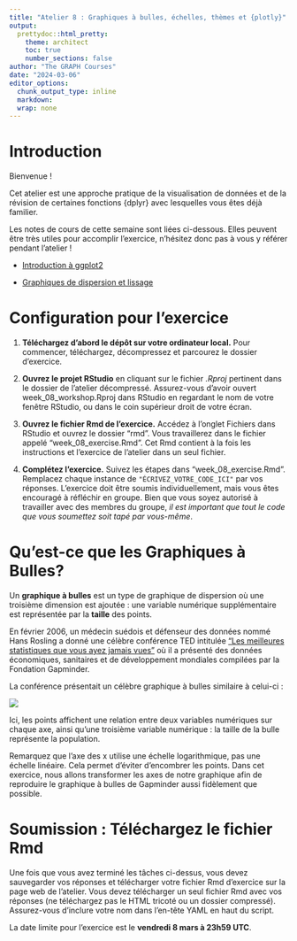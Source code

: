 ```yaml
---
title: "Atelier 8 : Graphiques à bulles, échelles, thèmes et {plotly}"
output:
  prettydoc::html_pretty:
    theme: architect
    toc: true
    number_sections: false
author: "The GRAPH Courses"
date: "2024-03-06"
editor_options: 
  chunk_output_type: inline
  markdown: 
  wrap: none
---
```


# Introduction

Bienvenue !

Cet atelier est une approche pratique de la visualisation de données et de la révision de certaines fonctions {dplyr} avec lesquelles vous êtes déjà familier.

Les notes de cours de cette semaine sont liées ci-dessous. Elles peuvent être très utiles pour accomplir l'exercice, n'hésitez donc pas à vous y référer pendant l'atelier !

- [Introduction à ggplot2](https://the-graph-courses.github.io/data_on_display_wp/lessons/fr_ls01_gg_intro.html)

- [Graphiques de dispersion et lissage](https://the-graph-courses.github.io/data_on_display_wp/lessons/fr_ls02_scatter.html)

# Configuration pour l'exercice

1. **Téléchargez d'abord le dépôt sur votre ordinateur local.** Pour commencer, téléchargez, décompressez et parcourez le dossier d'exercice.

2. **Ouvrez le projet RStudio** en cliquant sur le fichier *.Rproj* pertinent dans le dossier de l'atelier décompressé. Assurez-vous d'avoir ouvert week_08_workshop.Rproj dans RStudio en regardant le nom de votre fenêtre RStudio, ou dans le coin supérieur droit de votre écran.

3. **Ouvrez le fichier Rmd de l'exercice.** Accédez à l'onglet Fichiers dans RStudio et ouvrez le dossier "rmd". Vous travaillerez dans le fichier appelé "week_08_exercise.Rmd". Cet Rmd contient à la fois les instructions et l'exercice de l'atelier dans un seul fichier.

4. **Complétez l'exercice.** Suivez les étapes dans "week_08_exercise.Rmd". Remplacez chaque instance de `"ÉCRIVEZ_VOTRE_CODE_ICI"` par vos réponses. L'exercice doit être soumis individuellement, mais vous êtes encouragé à réfléchir en groupe. Bien que vous soyez autorisé à travailler avec des membres du groupe, *il est important que tout le code que vous soumettez soit tapé par vous-même*.

# Qu'est-ce que les Graphiques à Bulles?

Un **graphique à bulles** est un type de graphique de dispersion où une troisième dimension est ajoutée : une variable numérique supplémentaire est représentée par la **taille** des points.

En février 2006, un médecin suédois et défenseur des données nommé Hans Rosling a donné une célèbre conférence TED intitulée ["Les meilleures statistiques que vous ayez jamais vues"](https://www.ted.com/talks/hans_rosling_shows_the_best_stats_you_ve_ever_seen) où il a présenté des données économiques, sanitaires et de développement mondiales compilées par la Fondation Gapminder.

La conférence présentait un célèbre graphique à bulles similaire à celui-ci :

![](https://blogs.sas.com/content/sastraining/files/2019/01/wealth_build4-3.png)

Ici, les points affichent une relation entre deux variables numériques sur chaque axe, ainsi qu'une troisième variable numérique : la taille de la bulle représente la population.

Remarquez que l'axe des x utilise une échelle logarithmique, pas une échelle linéaire. Cela permet d'éviter d'encombrer les points. Dans cet exercice, nous allons transformer les axes de notre graphique afin de reproduire le graphique à bulles de Gapminder aussi fidèlement que possible.

# Soumission : Téléchargez le fichier Rmd

Une fois que vous avez terminé les tâches ci-dessus, vous devez sauvegarder vos réponses et télécharger votre fichier Rmd d'exercice sur la page web de l'atelier. Vous devez télécharger un seul fichier Rmd avec vos réponses (ne téléchargez pas le HTML tricoté ou un dossier compressé). Assurez-vous d'inclure votre nom dans l'en-tête YAML en haut du script.

La date limite pour l'exercice est le **vendredi 8 mars à 23h59 UTC**.
